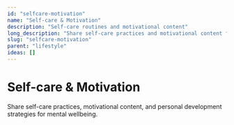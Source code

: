 ```yaml
---
id: "selfcare-motivation"
name: "Self-care & Motivation"
description: "Self-care routines and motivational content"
long_description: "Share self-care practices and motivational content for personal growth"
slug: "selfcare-motivation"
parent: "lifestyle"
ideas: []
---
```


# Self-care & Motivation

Share self-care practices, motivational content, and personal development strategies for mental wellbeing.